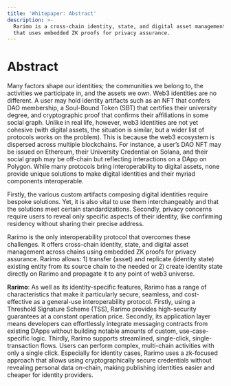 ```yaml
---
title: 'Whitepaper: Abstract'
description: >-
  Rarimo is a cross-chain identity, state, and digital asset management protocol
  that uses embedded ZK proofs for privacy assurance.
---
```


# Abstract

Many factors shape our identities; the communities we belong to, the activities we participate in, and the assets we
own. Web3 identities are no different. A user may hold identity artifacts such as an NFT that confers DAO membership, a
Soul-Bound Token (SBT) that certifies their university degree, and cryptographic proof that confirms their affiliations
in some social graph. Unlike in real life, however, web3 identities are not yet cohesive (with digital assets, the
situation is similar, but a wider list of protocols works on the problem). This is because the web3 ecosystem is
dispersed across multiple blockchains. For instance, a user’s DAO NFT may be issued on Ethereum, their University
Credential on Solana, and their social graph may be off-chain but reflecting interactions on a DApp on Polygon. While
many protocols bring interoperability to digital assets, none provide unique solutions to make digital identities and
their myriad components interoperable.

Firstly, the various custom artifacts composing digital identities require bespoke solutions. Yet, it is also vital to
use them interchangeably and that the solutions meet certain standardizations. Secondly, privacy concerns require users
to reveal only specific aspects of their identity, like confirming residency without sharing their precise address.

Rarimo is the only interoperability protocol that overcomes these challenges. It offers cross-chain identity, state, and
digital asset management across chains using embedded ZK proofs for privacy assurance. Rarimo allows: 1) transfer
(asset) and replicate (identity state) existing entity from its source chain to the needed or 2) create identity state
directly on Rarimo and propagate it to any point of web3 universe.

**Rarimo**: As well as its identity-specific features, Rarimo has a range of characteristics that make it particularly
secure, seamless, and cost-effective as a general-use interoperability protocol. Firstly, using a Threshold Signature
Scheme (TSS), Rarimo provides high-security guarantees at a constant operation price. Secondly, its application layer
means developers can effortlessly integrate messaging contracts from existing DApps without building notable amounts of
custom, use-case-specific logic. Thirdly, Rarimo supports streamlined, single-click, single-transaction flows. Users can
perform complex, multi-chain activities with only a single click. Especially for identity cases, Rarimo uses a
zk-focused approach that allows using cryptographically secure credentials without revealing personal data on-chain,
making publishing identities easier and cheaper for identity providers.